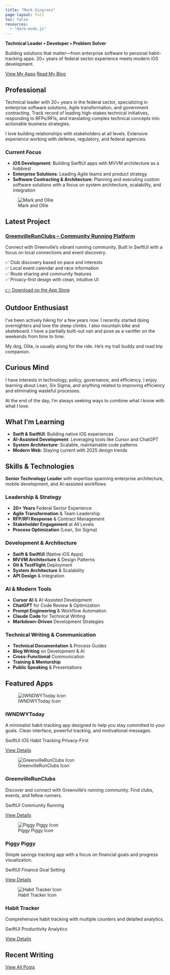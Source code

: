 ```yaml
---
title: "Mark Gingrass"
page-layout: full
toc: false
resources:
  - "dark-mode.js"
---
```


<script src="dark-mode.js"></script>

::: {.hero}
::: {.hero-content}
**Technical Leader • Developer • Problem Solver**

Building solutions that matter—from enterprise software to personal habit-tracking apps. 20+ years of federal sector experience meets modern iOS development.

[View My Apps](/apps/){.btn .btn-primary} [Read My Blog](/posts.html){.btn .btn-secondary}
:::
:::

::: {.container}
<div class="row mt-12">
<div class="col-md-6">

## Professional

Technical leader with 20+ years in the federal sector, specializing in enterprise software solutions, Agile transformation, and government contracting. Track record of leading high-stakes technical initiatives, responding to RFPs/RFIs, and translating complex technical concepts into actionable business strategies. 

I love building relationships with stakeholders at all levels. Extensive experience working with defense, regulatory, and federal agencies.

### Current Focus
- **iOS Development**: Building SwiftUI apps with MVVM architecture as a hobbiest
- **Enterprise Solutions**: Leading Agile teams and product strategy
- **Software Contracting & Architecture**: Planning and executing custom software solutions with a focus on system architecture, scalability, and integration

</div>
<div class="col-md-6">

![Mark and Ollie](images/markandollie1.webp){.img-fluid .rounded-xl .shadow-lg}

</div>
</div>

## Latest Project

::: {.card .card-featured .mb-8}
### [GreenvilleRunClubs – Community Running Platform](https://markgingrass.com/apps/greenville-run-clubs/)

Connect with Greenville's vibrant running community. Built in SwiftUI with a focus on local connections and event discovery.

✅ Club discovery based on pace and interests  
✅ Local event calendar and race information  
✅ Route sharing and community features  
✅ Privacy-first design with clean, intuitive UI

[👉 Download on the App Store](https://apps.apple.com/us/app/greenvillerunclubs/id6749022264){.btn .btn-primary}
:::

<div class="row mt-12">
<div class="col-md-4">

## Outdoor Enthusiast

I've been actively hiking for a few years now. I recently started doing overnighters and love the steep climbs. I also mountain bike and skateboard. I have a partially built-out van and pose as a vanlifer on the weekends from time to time.

My dog, Ollie, is usually along for the ride. He's my trail buddy and road trip companion.

</div>
<div class="col-md-4">

## Curious Mind

I have interests in technology, policy, governance, and efficiency. I enjoy learning about Lean, Six Sigma, and anything related to improving efficiency and eliminating wasteful processes.

At the end of the day, I'm always seeking ways to combine what I know with what I love.

</div>
<div class="col-md-4">

## What I'm Learning

- **Swift & SwiftUI**: Building native iOS experiences
- **AI-Assisted Development**: Leveraging tools like Cursor and ChatGPT
- **System Architecture**: Scalable, maintainable code patterns
- **Modern Web**: Staying current with 2025 design trends

</div>
</div>

## Skills & Technologies

::: {.tech-stack}
**Senior Technology Leader** with expertise spanning enterprise architecture, mobile development, and AI-assisted workflows
:::

<div class="row mt-8">
<div class="col-md-3">

### **Leadership & Strategy**
- **20+ Years** Federal Sector Experience
- **Agile Transformation** & Team Leadership
- **RFP/RFI Response** & Contract Management
- **Stakeholder Engagement** at All Levels
- **Process Optimization** (Lean, Six Sigma)

</div>
<div class="col-md-3">

### **Development & Architecture**
- **Swift & SwiftUI** (Native iOS Apps)
- **MVVM Architecture** & Design Patterns
- **Git & TestFlight** Deployment
- **System Architecture** & Scalability
- **API Design** & Integration

</div>
<div class="col-md-3">

### **AI & Modern Tools**
- **Cursor AI** & AI-Assisted Development
- **ChatGPT** for Code Review & Optimization
- **Prompt Engineering** & Workflow Automation
- **Claude Code** for Technical Writing
- **Markdown-Driven** Development Strategies

</div>
<div class="col-md-4">

### **Technical Writing & Communication**
- **Technical Documentation** & Process Guides
- **Blog Writing** on Development & AI
- **Cross-Functional** Communication
- **Training & Mentorship**
- **Public Speaking** & Presentations

</div>
</div>

## Featured Apps

::: {.app-showcase}
::: {.app-card}
![IWNDWYToday Icon](apps/iwndwytoday/images/IWNDWY_icon.png){.app-icon}

### IWNDWYToday
A minimalist habit-tracking app designed to help you stay committed to your goals. Clean interface, powerful tracking, and motivational messages.

::: {.app-tags}
[SwiftUI]{.app-tag}
[iOS]{.app-tag}
[Habit Tracking]{.app-tag}
[Privacy-First]{.app-tag}
:::

[View Details](/apps/iwndwytoday/){.btn .btn-primary}
:::

::: {.app-card}
![GreenvilleRunClubs Icon](apps/greenville-run-clubs/images/01.webp){.app-icon}

### GreenvilleRunClubs
Discover and connect with Greenville's running community. Find clubs, events, and fellow runners.

::: {.app-tags}
[SwiftUI]{.app-tag}
[Community]{.app-tag}
[Running]{.app-tag}
:::

[View Details](/apps/greenville-run-clubs/){.btn .btn-primary}
:::

::: {.app-card}
![Piggy Piggy Icon](apps/piggy-piggy/images/piggy-piggy1.webp){.app-icon}

### Piggy Piggy
Simple savings tracking app with a focus on financial goals and progress visualization.

::: {.app-tags}
[SwiftUI]{.app-tag}
[Finance]{.app-tag}
[Goal Setting]{.app-tag}
:::

[View Details](/apps/piggy-piggy/){.btn .btn-primary}
:::

::: {.app-card}
![Habit Tracker Icon](posts/2025-05-14-simple-habit-tracker-app/images/clipboard-3299487040.png){.app-icon}

### Habit Tracker
Comprehensive habit tracking with multiple counters and detailed analytics.

::: {.app-tags}
[SwiftUI]{.app-tag}
[Productivity]{.app-tag}
[Analytics]{.app-tag}
:::

[View Details](/apps/habit-tracker/){.btn .btn-primary}
:::
:::

## Recent Writing

::: {#recent-posts}
:::

[View All Posts](/posts.html){.btn .btn-secondary}

<script>
// Dynamic Recent Posts Loading
document.addEventListener('DOMContentLoaded', function() {
  // Recent posts data (this would ideally come from a build-time JSON file)
  const recentPosts = [
    {
      title: "Round Two: Working with AI",
      url: "posts/2025-05-30-round-two-working-with-ai/",
      category: "AI & Technology",
      description: "Reflecting on learning Swift and iOS development while working with AI tools like Cursor, Claude Code, and ChatGPT. Exploring the balance between leveraging AI assistance and maintaining fundamental programming skills.",
      date: "May 30, 2025",
      readTime: "5 min read"
    },
    {
      title: "Working with AI, Habit Tracker - Round Two",
      url: "posts/2025-05-19-simple-habit-tracker-round-two-app/",
      category: "Career & Programming",
      description: "Experimenting with an AI-assisted development workflow for iOS using SwiftUI, Git, and Cursor AI. This post explores my shift toward a Markdown-driven architecture strategy.",
      date: "May 19, 2025",
      readTime: "4 min read"
    },
    {
      title: "Simple Habit Tracker App",
      url: "posts/2025-05-14-simple-habit-tracker-app/",
      category: "Career & Programming",
      description: "Building a custom iOS habit tracker app using SwiftUI and Xcode—with help from large language models to accelerate design, debug Swift code, and iterate features faster.",
      date: "May 14, 2025",
      readTime: "6 min read"
    }
  ];

  // Generate HTML for recent posts
  const recentPostsContainer = document.getElementById('recent-posts');
  if (recentPostsContainer) {
    const blogGrid = document.createElement('div');
    blogGrid.className = 'blog-grid';
    
    recentPosts.forEach(post => {
      const blogCard = document.createElement('div');
      blogCard.className = 'blog-card';
      
      blogCard.innerHTML = `
        <div class="blog-category">${post.category}</div>
        <h3><a href="${post.url}">${post.title}</a></h3>
        <p>${post.description}</p>
        <div class="blog-meta">${post.date} • ${post.readTime}</div>
      `;
      
      blogGrid.appendChild(blogCard);
    });
    
    recentPostsContainer.appendChild(blogGrid);
  }
});
</script>

:::

<script>
// Add scroll animations
document.addEventListener('DOMContentLoaded', function() {
  const observerOptions = {
    threshold: 0.1,
    rootMargin: '0px 0px -50px 0px'
  };
  
  const observer = new IntersectionObserver(function(entries) {
    entries.forEach(entry => {
      if (entry.isIntersecting) {
        entry.target.classList.add('animate-fadeInUp');
      }
    });
  }, observerOptions);
  
  // Observe all cards and sections
  document.querySelectorAll('.card, .app-card, .col-md-4, .col-md-6').forEach(el => {
    observer.observe(el);
  });
  
  // Add smooth scrolling for anchor links
  document.querySelectorAll('a[href^="#"]').forEach(anchor => {
    anchor.addEventListener('click', function (e) {
      e.preventDefault();
      const target = document.querySelector(this.getAttribute('href'));
      if (target) {
        target.scrollIntoView({
          behavior: 'smooth',
          block: 'start'
        });
      }
    });
  });
});
</script>

